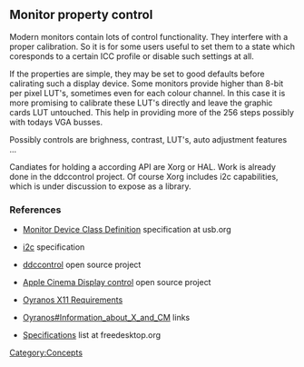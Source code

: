 == Monitor property control ==

Modern monitors contain lots of control functionality. They interfere with a proper calibration. So it is for some users useful to set them to a state which coresponds to a certain ICC profile or disable such settings at all. 

If the properties are simple, they may be set to good defaults before calirating such a display device. Some monitors provide higher than 8-bit per pixel LUT's, sometimes even for each colour channel. In this case it is more promising to calibrate these LUT's directly and leave the graphic cards LUT untouched. This help in providing more of the 256 steps possibly with todays VGA busses.

Possibly controls are brighness, contrast, LUT's, auto adjustment features ...

Candiates for holding a according API are Xorg or HAL. Work is already done in the ddccontrol project. Of course Xorg includes i2c capabilities, which is under discussion to expose as a library.

=== References ===

* [http://www.usb.org/developers/hidpage/ Monitor Device Class Definition] specification at usb.org

* [http://www.i2c-bus.org/ i2c] specification

* [http://ddccontrol.sourceforge.net/ ddccontrol] open source project

* [http://www.technocage.com/~caskey/acdctl Apple Cinema Display control] open source project

* [[Oyranos X11 Requirements]]

* [[Oyranos#Information_about_X_and_CM]] links

* [http://www.freedesktop.org/wiki/Specifications Specifications] list at freedesktop.org

[[Category:Concepts]]